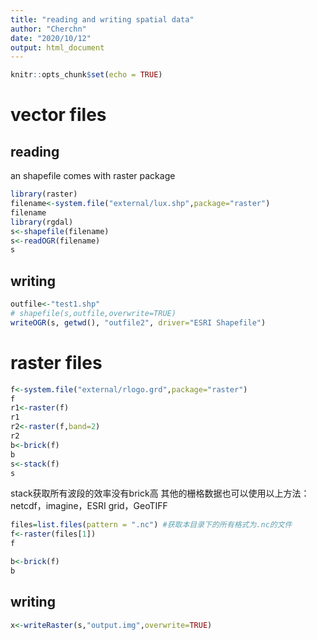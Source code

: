 ```yaml
---
title: "reading and writing spatial data"
author: "Cherchn"
date: "2020/10/12"
output: html_document
---
```


```r
knitr::opts_chunk$set(echo = TRUE)
```
# vector files
## reading
an shapefile comes with raster package

```r
library(raster)
filename<-system.file("external/lux.shp",package="raster")
filename 
library(rgdal)
s<-shapefile(filename)
s<-readOGR(filename)
s

```

## writing

```r
outfile<-"test1.shp"
# shapefile(s,outfile,overwrite=TRUE)
writeOGR(s, getwd(), "outfile2", driver="ESRI Shapefile")
```
# raster files
```r
f<-system.file("external/rlogo.grd",package="raster")
f
r1<-raster(f)
r1
r2<-raster(f,band=2)
r2
b<-brick(f)
b
s<-stack(f)
s
```
stack获取所有波段的效率没有brick高
其他的栅格数据也可以使用以上方法：netcdf，imagine，ESRI grid，GeoTIFF
```r
files=list.files(pattern = ".nc") #获取本目录下的所有格式为.nc的文件
f<-raster(files[1])
f

b<-brick(f)
b
```
## writing
```r
x<-writeRaster(s,"output.img",overwrite=TRUE)
```



